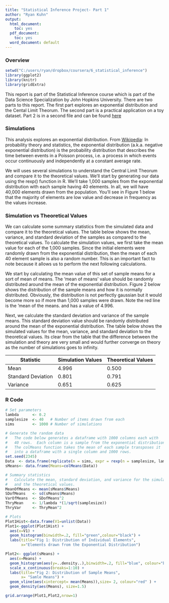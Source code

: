 ```yaml
---
title: "Statistical Inference Project- Part 1"
author: "Ryan Kuhn"
output:
  html_document:
    toc: yes
  pdf_document:
    toc: yes
  word_document: default
---
```


### Overview
```r
setwd("C:/users/ryan/dropbox/coursera/6_statistical_inference")
library(ggplot2)
library(knitr)
library(gridExtra)
```
 
This report is part of the Statistical Inference course which is part of the Data Science Specialization by John Hopkins University. There are two parts to this report. 
The first part explores an exponential distribution and the Cental Limit Theorum. 
The second part is a practical application on a toy dataset.  Part 2 is in a second file and can be found [here](www.rpubs.com/kuhnrl30/StatisticalInference2)

### Simulations
This analysis explores an exponential distribution.  From [Wikipedia](https://en.wikipedia.org/?title=Exponential_distribution): 
In probability theory and statistics, the exponential distribution (a.k.a. negative exponential distribution) is the probability distribution that describes the time between events in a Poisson process, i.e. a process in which events occur continuously and independently at a constant average rate.

We will uses several simulations to understand the Central Limit Theorum and compare it to the theoretical values. 
We'll start by generating our data using the rexp() function in R.
We'll take 1,000 samples from the exponential distribution with each sample having 40 elements.
In all, we will have 40,000 elements drawn from the population. 
You'll see in Figure 1 below that the majority of elements are low value and decrease in frequency as the values increase. 

### Simulation vs Theoretical Values

We can calculate some summary statistics from the simulated data and compare it to the theoretical values.  The table below shows the mean, variance, and standard deviation of the samples as compared to the theoretical values. 
To calculate the simulation values, we first take the mean value for each of the 1,000 samples. 
Since the initial elements were randomly drawn from the exponential distribution, then the mean of each 40 element sample is also a random number.
This is an important fact to note because it allows us to perform the next following calculations.  

We start by calculating the mean value of this set of sample means for a sort of mean of means. The 'mean of means' value should be randomly distributed around the mean of the exponential distribution.  Figure 2 below shows the distribution of the sample means and how it is normally distributed. Obviously, the distribution is not perfectly gaussian but it would become more so if more than 1,000 samples were drawn. Note the red line is the 'mean of the means. and has a value of 4.996.

Next, we calculate the standard deviation and variance of the sample means.  This standard deviation value should be randomly distributed around the mean of the exponential distribution. 
The table below shows the simulated values for the mean, variance, and standard deviation to the theoretical values.  Its clear from the table that the difference between the simulation and theory are very small and would further converge on theory as the number of simulations goes to infinity.

Statistic | Simulation Values | Theoretical Values
---- | ---- | -----
Mean |  4.996 | 0.500
Standard Deviation | 0.801  | 0.791
Variance | 0.651 | 0.625


### R Code
```r
# Set parameters
lambda      <- 0.2   
samplesize  <- 40   # Number of items drawn from each 
sims        <- 1000 # Number of simulations

# Generate the random data
#   The code below generates a dataframe with 1000 columns each with
#   40 rows.  Each column is a sample from the exponential distribution.
#   The colMeans function takes the mean of each sample transposes it 
#   into a dataframe with a single column and 1000 rows.
set.seed(2345)
Data  <- data.frame(replicate(n = sims, expr = rexp(n = samplesize, lambda)))
sMeans<- data.frame(Means=colMeans(Data))

# Summary statistics
#   Calculate the mean, standard deviation, and variance for the simulation
#   and the theoretical values.
MeanOfMeans <- mean(sMeans$Means)
SDofMeans   <- sd(sMeans$Means)
VarOfMeans  <- SDofMeans^2
ThryMean    <- 1/lambda *(1/sqrt(samplesize))
ThryVar     <- ThryMean^2

# Plots
Plot1Hist<-data.frame(V1=unlist(Data))
Plot1<-ggplot(Plot1Hist) + 
  aes(x=V1) +
  geom_histogram(binwidth=.2, fill="green",colour="black") +
  labs(title="Fig 1: Distribution of Individual Elements", 
       x="Elements drawn from the Exponential Distribution")

Plot2<- ggplot(sMeans) +
  aes(x=Means) +
  geom_histogram(aes(y=..density..),binwidth=.2, fill="blue", colour="black") +
  scale_x_continuous(breaks=1:10) +
  labs(title="Fig 2: Distribution of Sample Means",
       x= "Samle Means") +
  geom_vline(aes(xintercept= mean(Means)),size= 2, colour="red" ) +
  geom_density(aes(Means), size=1.5)
```

```r
grid.arrange(Plot1,Plot2,nrow=1)
```